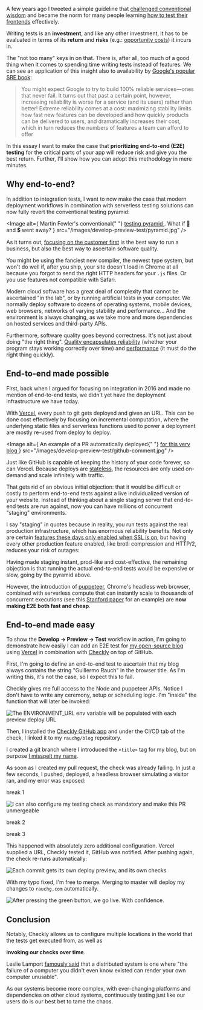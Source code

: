 A few years ago I tweeted a simple guideline that
[challenged conventional wisdom](https://twitter.com/swyx/status/1261202288476971008)
and became the norm for many people learning
[how to test their frontends](https://kentcdodds.com/blog/write-tests)
effectively.

Writing tests is an **investment**, and like any other investment,
it has to be evaluated in terms of its **return** and **risks** (e.g.:
[opportunity costs](https://en.wikipedia.org/wiki/Opportunity_cost)) it incurs in.

The "not too many" keys in on that. There is, after all, too much of a
good thing when it comes to spending time writing tests instead of
features. We can see an application of this insight also to availability
by [Google's popular SRE book](https://landing.google.com/sre/sre-book/chapters/embracing-risk/):

> You might expect Google to try to build 100% reliable services—ones that
> never fail. It turns out that past a certain point, however, increasing
> reliability is worse for a service (and its users) rather than better!
> Extreme reliability comes at a cost: maximizing stability limits how fast
> new features can be developed and how quickly products can be delivered to
> users, and dramatically increases their cost, which in turn reduces the
> numbers of features a team can afford to offer

In this essay I want to make the case that
**prioritizing end-to-end (E2E) testing** for the critical parts of
your app will reduce risk and give you the best return. Further, I'll show
how you can adopt this methodology in mere minutes.

## Why end-to-end?

In addition to integration tests, I want to now make the case that modern
deployment workflows in combination with serverless testing solutions can
now fully revert the conventional testing pyramid:

<Image
  alt={
    <span>
      Martin Fowler's conventional{" "}
      <a
        href="https://martinfowler.com/articles/practical-test-pyramid.html#TheTestPyramid"
        target="_blank"
      >
        testing pyramid
      </a>
      . What if 🐢 and 💲 went away?
    </span>
  }
  src="/images/develop-preview-test/pyramid.jpg"
/>

As it turns out,
[focusing on the customer first](https://blog.aboutamazon.com/company-news/2016-letter-to-shareholders)
is the best way to run a business, but also the best way to ascertain
software quality.

You might be using the fanciest new compiler, the newest type system, but
won't do well if, after you ship, your site doesn't load in Chrome at all
because you forgot to send the right HTTP headers for your `.js` files.
Or you use features not compatible with Safari.

Modern cloud software has a great deal of complexity that cannot be
ascertained "in the lab", or by running artificial tests in your computer.
We normally deploy software to dozens of operating systems, mobile
devices, web browsers, networks of varying stability and performance… And
the environment is always changing, as we take more and more dependencies
on hosted services and third-party APIs.

Furthermore, software quality goes beyond correctness. It's not just about
doing "the right thing".
[Quality encapsulates reliability](https://twitter.com/garybernhardt/status/1007699924866093056)
(whether your program stays working correctly over time) and
[performance](https://craigmod.com/essays/fast_software/)
(it must do the right thing quickly).

## End-to-end made possible

First, back when I argued for focusing on integration in 2016 and made no
mention of end-to-end tests, we didn't yet have the deployment
infrastructure we have today.

With [Vercel](https://vercel.com/),
every push to git gets deployed and given an URL. This can be done cost
effectively by focusing on incremental computation, where the underlying
static files and serverless functions used to power a deployment are
mostly re-used from deploy to deploy.

<Image
  alt={
    <span>
      An example of a PR automatically deployed{" "}
      <a
        target="_blank"
        href="https://github.com/rauchg/blog/pull/35#issuecomment-570270061"
      >
        for this very blog
      </a>
    </span>
  }
  src="/images/develop-preview-test/github-comment.jpg"
/>

Just like GitHub is capable of keeping the history of your code forever,
so can Vercel. Because deploys are
[stateless](/2020/2019-in-review#static-is-the-new-dynamic),
the resources are only used on-demand and scale infinitely with traffic.

That gets rid of an obvious initial objection: that it would be difficult
or costly to perform end-to-end tests against a live individualized
version of your website. Instead of thinking about a single staging server
that end-to-end tests are run against, now you can have millions of
concurrent "staging" environments.

I say "staging" in quotes because in reality, you run tests against the
real production infrastructure, which has enormous reliability benefits.
Not only are certain
[features these days only enabled when SSL is on](https://developer.mozilla.org/docs/Web/Security/Secure_Contexts/features_restricted_to_secure_contexts),
but having every other production feature enabled, like brotli
compression and HTTP/2, reduces your risk of outages:

<Tweet
  id="921185541487341568"
  caption="The risks of environment differences, as explained by Kubernetes' creator"
/>

Having made staging instant, prod-like and cost-effective, the remaining
objection is that running the actual end-to-end tests would be expensive
or slow, going by the pyramid above.

However, the introduction of
[puppeteer](https://github.com/puppeteer/puppeteer),
Chrome's headless web browser, combined with serverless compute that can
instantly scale to thousands of concurrent executions (see this
[Stanford paper](https://stanford.edu/~sadjad/gg-paper.pdf)
for an example) are <b>now making E2E both fast and cheap</b>.

## End-to-end made easy

To show the **Develop -> Preview -> Test** workflow in action, I'm
going to demonstrate how easily I can add an E2E test for
[my open-source blog](https://github.com/rauchg/blog)
using [Vercel](https://vercel.com) in combination with
[Checkly](https://www.checklyhq.com)
on top of GitHub.

First, I'm going to define an end-to-end test to ascertain that my blog
always contains the string "Guillermo Rauch" in the browser title. As I'm
writing this, it's not the case, so I expect this to fail.

Checkly gives me full access to the Node and puppeteer APIs. Notice I
don't have to write any ceremony, setup or scheduling logic. I'm "inside"
the function that will later be invoked:

<Image
  alt="The ENVIRONMENT_URL env variable will be populated with each preview deploy URL"
  src="/images/develop-preview-test/checkly.jpg"
/>

Then, I installed the
[Checkly GitHub app](https://www.checklyhq.com/docs/cicd/github/#setting-up-your-github-integration)
and under the CI/CD tab of the check, I linked it to my
`rauchg/blog` repository.

I created a git branch where I introduced the `<title>`
tag for my blog, but on purpose
[I misspelt my name](https://github.com/rauchg/blog/pull/53/commits/b5c30eaef41944f36cf14e7d7f8be9be9953709f).

As soon as I created my pull request, the check was already failing. In
just a few seconds, I pushed, deployed, a headless browser simulating a
visitor ran, and my error was exposed:

break 1

<Image
  alt="I can also configure my testing check as mandatory and make this PR unmergeable"
  src="/images/develop-preview-test/failing-check.jpg"
/>

break 2

break 3

This happened with absolutely zero additional configuration. Vercel
supplied a URL, Checkly tested it, GitHub was notified. After pushing
again, the check re-runs automatically:

<Image
  alt="Each commit gets its own deploy preview, and its own checks"
  src="/images/develop-preview-test/commits.jpg"
/>

With my typo fixed, I'm free to merge. Merging to master will deploy my
changes to `rauchg.com` automatically.

<Image
  alt="After pressing the green button, we go live. With confidence."
  src="/images/develop-preview-test/github-green.jpg"
/>

## Conclusion

Notably, Checkly allows us to configure multiple locations in the world
that the tests get executed from, as well as

<b>invoking our checks over time</b>.

Leslie Lamport
[famously said](https://lamport.azurewebsites.net/pubs/distributed-system.txt)
that a distributed system is one where "the failure of a computer you
didn't even know existed can render your own computer unusable".

As our systems become more complex, with ever-changing platforms and
dependencies on other cloud systems, continuously testing just like our
users do is our best bet to tame the chaos.
